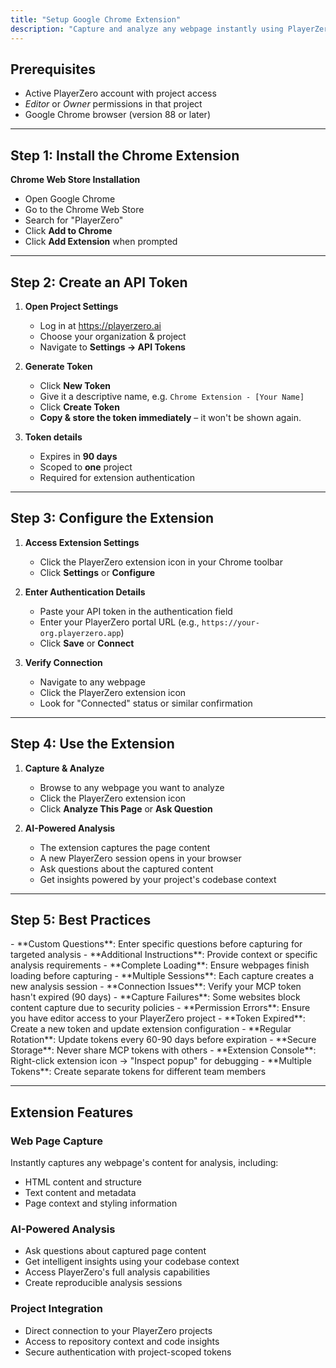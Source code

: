 ```yaml
---
title: "Setup Google Chrome Extension"
description: "Capture and analyze any webpage instantly using PlayerZero's AI-powered insights and your codebase context."
---
```


## Prerequisites

- Active PlayerZero account with project access  
- *Editor* or *Owner* permissions in that project  
- Google Chrome browser (version 88 or later)

---

## Step 1: Install the Chrome Extension

**Chrome Web Store Installation** 
   - Open Google Chrome
   - Go to the Chrome Web Store
   - Search for "PlayerZero"
   - Click **Add to Chrome**
   - Click **Add Extension** when prompted

---

## Step 2: Create an API Token

1. **Open Project Settings**  
   - Log in at https://playerzero.ai 
   - Choose your organization & project  
   - Navigate to **Settings → API Tokens**

2. **Generate Token**  
   - Click **New Token**  
   - Give it a descriptive name, e.g. `Chrome Extension - [Your Name]`  
   - Click **Create Token**  
   - **Copy & store the token immediately** – it won't be shown again.

3. **Token details**  
   - Expires in **90 days**  
   - Scoped to **one** project  
   - Required for extension authentication

---

## Step 3: Configure the Extension

1. **Access Extension Settings**
   - Click the PlayerZero extension icon in your Chrome toolbar
   - Click **Settings** or **Configure**

2. **Enter Authentication Details**
   - Paste your API token in the authentication field
   - Enter your PlayerZero portal URL (e.g., `https://your-org.playerzero.app`)
   - Click **Save** or **Connect**

3. **Verify Connection**
   - Navigate to any webpage
   - Click the PlayerZero extension icon
   - Look for "Connected" status or similar confirmation

---

## Step 4: Use the Extension

1. **Capture & Analyze**
   - Browse to any webpage you want to analyze
   - Click the PlayerZero extension icon
   - Click **Analyze This Page** or **Ask Question**

2. **AI-Powered Analysis**
   - The extension captures the page content
   - A new PlayerZero session opens in your browser
   - Ask questions about the captured content
   - Get insights powered by your project's codebase context

---

## Step 5: Best Practices

<AccordionGroup>
<Accordion title="Usage Tips">
- **Custom Questions**: Enter specific questions before capturing for targeted analysis
- **Additional Instructions**: Provide context or specific analysis requirements
- **Complete Loading**: Ensure webpages finish loading before capturing
- **Multiple Sessions**: Each capture creates a new analysis session
</Accordion>

<Accordion title="Troubleshooting">
- **Connection Issues**: Verify your MCP token hasn't expired (90 days)
- **Capture Failures**: Some websites block content capture due to security policies
- **Permission Errors**: Ensure you have editor access to your PlayerZero project
- **Token Expired**: Create a new token and update extension configuration
</Accordion>

<Accordion title="Token Management">
- **Regular Rotation**: Update tokens every 60-90 days before expiration
- **Secure Storage**: Never share MCP tokens with others
- **Extension Console**: Right-click extension icon → "Inspect popup" for debugging
- **Multiple Tokens**: Create separate tokens for different team members
</Accordion>
</AccordionGroup>

---

## Extension Features

### **Web Page Capture**
Instantly captures any webpage's content for analysis, including:
- HTML content and structure
- Text content and metadata
- Page context and styling information

### **AI-Powered Analysis**
- Ask questions about captured page content
- Get intelligent insights using your codebase context
- Access PlayerZero's full analysis capabilities
- Create reproducible analysis sessions

### **Project Integration**
- Direct connection to your PlayerZero projects
- Access to repository context and code insights
- Secure authentication with project-scoped tokens


